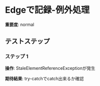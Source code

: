# Edgeで記録-例外処理

**重要度**: normal

## テストステップ

### ステップ 1

**操作**: StaleElementReferenceExceptionが発生

**期待結果**:
try-catchでcatch出来るか確認

